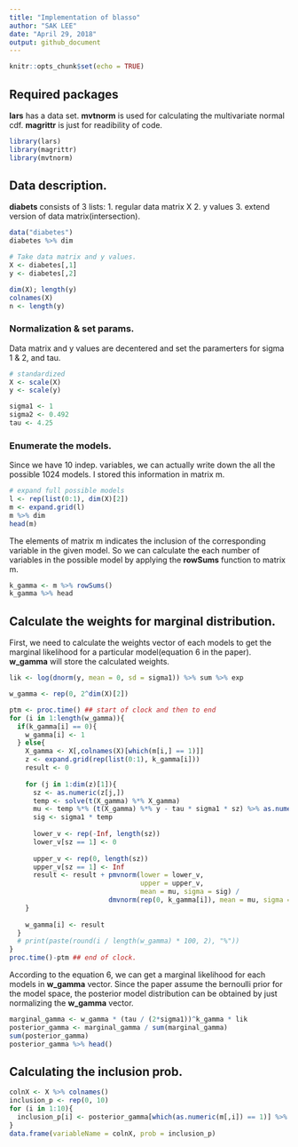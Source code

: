 ```yaml
---
title: "Implementation of blasso"
author: "SAK LEE"
date: "April 29, 2018"
output: github_document
---
```


```r
knitr::opts_chunk$set(echo = TRUE)
```

## Required packages

**lars** has a data set. **mvtnorm** is used for calculating the multivariate normal cdf. **magrittr** is just for readibility of code.

```r
library(lars)
library(magrittr)
library(mvtnorm)
```

## Data description.

**diabets** consists of 3 lists:
  1. regular data matrix X
  2. y values
  3. extend version of data matrix(intersection).

```r
data("diabetes")
diabetes %>% dim

# Take data matrix and y values.
X <- diabetes[,1]
y <- diabetes[,2]

dim(X); length(y)
colnames(X)
n <- length(y)
```

### Normalization & set params.

Data matrix and y values are decentered and set the paramerters for sigma 1 & 2, and tau.

```r
# standardized
X <- scale(X)
y <- scale(y)

sigma1 <- 1
sigma2 <- 0.492
tau <- 4.25
```


### Enumerate the models.

Since we have 10 indep. variables, we can actually write down the all the possible 1024 models. I stored this information in matrix m.

```r
# expand full possible models
l <- rep(list(0:1), dim(X)[2])
m <- expand.grid(l)
m %>% dim
head(m)
```

The elements of matrix m indicates the inclusion of the corresponding variable in the given model. So we can calculate the each number of variables in the possible model by applying the **rowSums** function to matrix m.

```r
k_gamma <- m %>% rowSums()
k_gamma %>% head
```

## Calculate the weights for marginal distribution.

First, we need to calculate the weights vector of each models to get the marginal likelihood for a particular model(equation 6 in the paper). **w_gamma** will store the calculated weights.

```r
lik <- log(dnorm(y, mean = 0, sd = sigma1)) %>% sum %>% exp

w_gamma <- rep(0, 2^dim(X)[2])

ptm <- proc.time() ## start of clock and then to end
for (i in 1:length(w_gamma)){
  if(k_gamma[i] == 0){
    w_gamma[i] <- 1
  } else{
    X_gamma <- X[,colnames(X)[which(m[i,] == 1)]]
    z <- expand.grid(rep(list(0:1), k_gamma[i]))
    result <- 0
    
    for (j in 1:dim(z)[1]){
      sz <- as.numeric(z[j,])
      temp <- solve(t(X_gamma) %*% X_gamma)
      mu <- temp %*% (t(X_gamma) %*% y - tau * sigma1 * sz) %>% as.numeric()
      sig <- sigma1 * temp
      
      lower_v <- rep(-Inf, length(sz))
      lower_v[sz == 1] <- 0
      
      upper_v <- rep(0, length(sz))
      upper_v[sz == 1] <- Inf
      result <- result + pmvnorm(lower = lower_v, 
                                 upper = upper_v,
                                 mean = mu, sigma = sig) /
                         dmvnorm(rep(0, k_gamma[i]), mean = mu, sigma = sig)
    }
    
    w_gamma[i] <- result
  }
  # print(paste(round(i / length(w_gamma) * 100, 2), "%"))
}
proc.time()-ptm ## end of clock.
```

According to the equation 6, we can get a marginal likelihood for each models in **w_gamma** vector. Since the paper assume the bernoulli prior for the model space, the posterior model distribution can be obtained by just normalizing the **w_gamma** vector.

```r
marginal_gamma <- w_gamma * (tau / (2*sigma1))^k_gamma * lik
posterior_gamma <- marginal_gamma / sum(marginal_gamma)
sum(posterior_gamma)
posterior_gamma %>% head()
```

## Calculating the inclusion prob.

```r
colnX <- X %>% colnames()
inclusion_p <- rep(0, 10)
for (i in 1:10){
  inclusion_p[i] <- posterior_gamma[which(as.numeric(m[,i]) == 1)] %>% sum  
}
data.frame(variableName = colnX, prob = inclusion_p)
```

